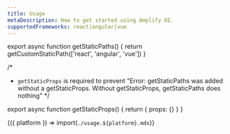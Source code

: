 ```yaml
---
title: Usage
metaDescription: How to get started using Amplify UI.
supportedFrameworks: react|angular|vue
---
```



export async function getStaticPaths() {
  return getCustomStaticPath(['react', 'angular', 'vue'])
}

/*
 * `getStaticProps` is required to prevent "Error: getStaticPaths was added without a getStaticProps. Without getStaticProps, getStaticPaths does nothing"
*/

export async function getStaticProps() {
  return { props: {} }
}

<Fragment>{({ platform }) => import(`./usage.${platform}.mdx`)}</Fragment>
